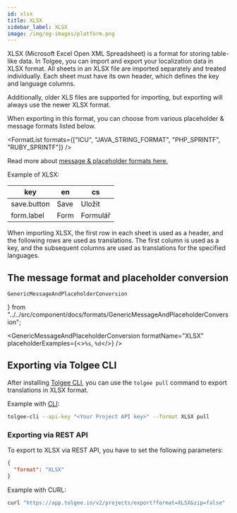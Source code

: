 ```yaml
---
id: xlsx
title: XLSX
sidebar_label: XLSX
image: /img/og-images/platform.png
---
```


XLSX (Microsoft Excel Open XML Spreadsheet) is a format for storing table-like data.
In Tolgee, you can import and export your localization data in XLSX format.
All sheets in an XLSX file are imported separately and treated individually.
Each sheet must have its own header, which defines the key and language columns.

Additionally, older XLS files are supported for importing, but exporting will always use the newer XLSX format.

When exporting in this format, you can choose from various placeholder & message formats listed below.


<FormatList formats={["ICU", "JAVA_STRING_FORMAT", "PHP_SPRINTF", "RUBY_SPRINTF"]} />

Read more about [message & placeholder formats here.](./message_placeholder_format.mdx)

Example of XLSX:

| key          | en        | cs         |
|--------------|-----------|------------|
| save.button  | Save      | Uložit     |
| form.label   | Form      | Formulář   |

When importing XLSX, the first row in each sheet is used as a header, and the following rows are used as translations.
The first column is used as a key, and the subsequent columns are used as translations for the specified languages.

## The message format and placeholder conversion
    GenericMessageAndPlaceholderConversion
} from "../../src/component/docs/formats/GenericMessageAndPlaceholderConversion";

<GenericMessageAndPlaceholderConversion formatName="XLSX"
                                        placeholderExamples={<><code>%s</code>, <code>%d</code></>} />

## Exporting via Tolgee CLI

After installing [Tolgee CLI](/tolgee-cli/installation), you can use the `tolgee pull` command to export translations in XLSX format.

Example with [CLI](/tolgee-cli):
```bash
tolgee-cli --api-key "<Your Project API key>" --format XLSX pull
```

### Exporting via REST API

To export to XLSX via REST API, you have to set the following parameters:
```json
{
  "format": "XLSX"
}
```

Example with CURL:
```bash
curl "https://app.tolgee.io/v2/projects/export?format=XLSX&zip=false" -H "X-API-Key: <Your Project API key>" --output exported.xlsx
```


<Importing />
